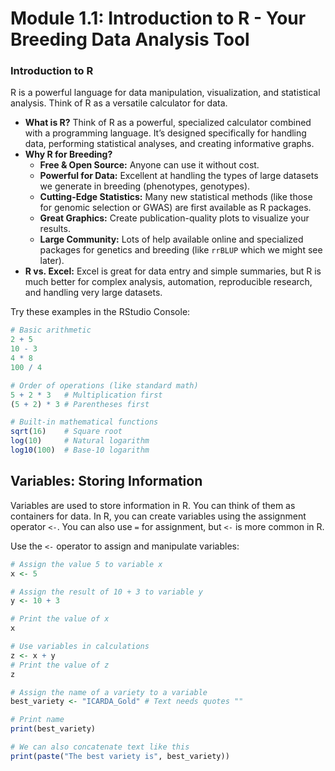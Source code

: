 # Module 1.1: Introduction to R - Your Breeding Data Analysis Tool

### Introduction to R

R is a powerful language for data manipulation, visualization, and statistical analysis. Think of R as a versatile calculator for data.

-   **What is R?** Think of R as a powerful, specialized calculator combined with a programming language. It's designed specifically for handling data, performing statistical analyses, and creating informative graphs.
-   **Why R for Breeding?**
    -   **Free & Open Source:** Anyone can use it without cost.
    -   **Powerful for Data:** Excellent at handling the types of large datasets we generate in breeding (phenotypes, genotypes).
    -   **Cutting-Edge Statistics:** Many new statistical methods (like those for genomic selection or GWAS) are first available as R packages.
    -   **Great Graphics:** Create publication-quality plots to visualize your results.
    -   **Large Community:** Lots of help available online and specialized packages for genetics and breeding (like `rrBLUP` which we might see later).
-   **R vs. Excel:** Excel is great for data entry and simple summaries, but R is much better for complex analysis, automation, reproducible research, and handling very large datasets.

Try these examples in the RStudio Console:

``` r
# Basic arithmetic
2 + 5
10 - 3
4 * 8
100 / 4

# Order of operations (like standard math)
5 + 2 * 3   # Multiplication first
(5 + 2) * 3 # Parentheses first

# Built-in mathematical functions
sqrt(16)    # Square root
log(10)     # Natural logarithm
log10(100)  # Base-10 logarithm
```

## Variables: Storing Information

Variables are used to store information in R. You can think of them as containers for data. In R, you can create variables using the assignment operator `<-`. You can also use `=` for assignment, but `<-` is more common in R.

Use the `<-` operator to assign and manipulate variables:

``` r
# Assign the value 5 to variable x
x <- 5

# Assign the result of 10 + 3 to variable y
y <- 10 + 3

# Print the value of x
x

# Use variables in calculations
z <- x + y
# Print the value of z
z

# Assign the name of a variety to a variable
best_variety <- "ICARDA_Gold" # Text needs quotes ""

# Print name
print(best_variety)

# We can also concatenate text like this
print(paste("The best variety is", best_variety))
```
